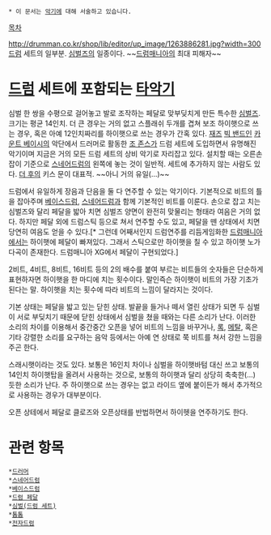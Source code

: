  * 이 문서는 [[악기]]에 대해 서술하고 있습니다.

[[목차]]

http://drumman.co.kr/shop/lib/editor/up_image/1263886281.jpg?width=300
[[드럼]] 세트의 일부분. [[심벌즈]]의 일종이다. ~~[[드럼매니아]]의 최대 피해자~~

= [[드럼]] 세트에 포함되는 [[타악기]] =

심벌 한 쌍을 수평으로 걸어놓고 발로 조작하는 페달로 맞부딪치게 만든 특수한 [[심벌즈]]. 크기는 평균 14인치. 더 큰 경우는 거의 없고 스플래쉬 두개를 겹쳐 보조 하이햇으로 쓰는 경우, 혹은 아예 12인치짜리를 하이햇으로 쓰는 경우가 간혹 있다. [[재즈]] [[빅 밴드]]인 [[카운트 베이시]]의 악단에서 드러머로 활동한 [[조 존스]]가 드럼 세트에 도입하면서 유명해진 악기이며 지금은 거의 모든 드럼 세트의 상비 악기로 자리잡고 있다. 설치할 때는 오른손잡이 기준으로 [[스네어드럼]]의 왼쪽에 놓는 것이 일반적. 세트에 추가하지 않는 사람도 있다. [[더 후]]의 키스 문이 대표적. ~~아니 거의 유일(...)~~

드럼에서 유일하게 장음과 단음을 둘 다 연주할 수 있는 악기이다. 기본적으로 비트의 틀을 잡아주며 [[베이스드럼]], [[스네어드럼]]과 함께 기본적인 비트를 이룬다. 손으로 잡고 치는 심벌즈와 달리 페달을 밟아 치면 심벌즈 양면이 완전히 맞물리는 형태라 여음은 거의 없다. 하지만 페달 외에 드럼스틱 등으로 쳐서 연주할 수도 있고, 페달을 뗀 상태에서 치면 당연히 여음도 얻을 수 있다.[* 그런데 어째서인지 드럼연주를 리듬게임화한 [[드럼매니아]]에서는 하이햇에 페달이 빠져있다. 그래서 스틱으로만 하이햇을 칠 수 있고 하이햇 노가다곡이 존재한다. 드럼매니아 XG에서 페달이 구현되었다.]

2비트, 4비트, 8비트, 16비트 등의 2의 배수를 붙여 부르는 비트들의 숫자들은 단순하게 표현하자면 하이햇을 한 마디에 치는 횟수이다. 말인즉슨 하이햇이 비트의 가장 기초가 된다는 말. 하이햇을 치는 횟수에 따라 비트의 느낌이 달라지는 것이다.

기본 상태는 페달을 밟고 있는 닫힌 상태. 발끝을 들거나 떼서 열린 상태가 되면 두 심벌이 서로 부딪치기 때문에 닫힌 상태에서 심벌을 쳤을 때와는 다른 소리가 난다. 이러한 소리의 차이를 이용해서 중간중간 오픈을 넣어 비트의 느낌을 바꾸거나, [[록]], [[메탈]], 혹은 기타 강렬한 소리를 요구하는 음악 등에서는 아예 연 상태로 쭉 비트를 쳐서 강한 느낌을 주곤 한다.

스래시햇이라는 것도 있다. 보통은 16인치 차이나 심벌을 하이햇바텀 대신 쓰고 보통의 14인치 하이햇탑을 올려서 사용하는 것으로, 보통의 하이햇과 달리 상당히 축축한(...) 듯한 소리가 난다. 주 하이햇으로 쓰는 경우는 없고 라이드 옆에 붙이든가 해서 추가적으로 사용하는 경우가 대부분이다.

오픈 상테에서 페달로 클로즈와 오픈상태를 반법하면서 하이헷을 연주하기도 한다.

= 관련 항목 =
 *[[드러머]]
 *[[스네어드럼]]
 *[[베이스드럼]]
 *[[드럼 페달]]
 *[[심벌(드럼 세트)]]
 *[[톰톰]]
 *[[전자드럼]]
